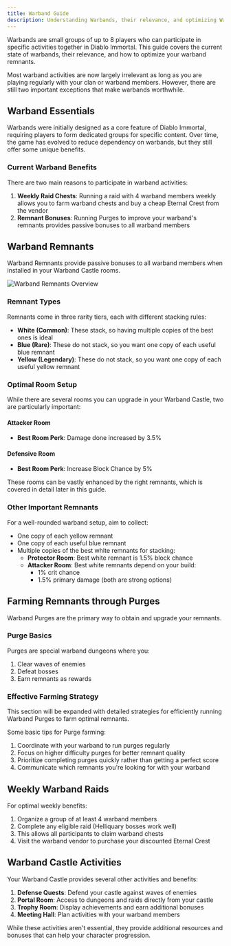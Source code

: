 ```yaml
---
title: Warband Guide
description: Understanding Warbands, their relevance, and optimizing Warband Remnants
---
```


Warbands are small groups of up to 8 players who can participate in specific activities together in Diablo Immortal. This guide covers the current state of warbands, their relevance, and how to optimize your warband remnants.

<Note title="Current Relevance">
  Most warband activities are now largely irrelevant as long as you are playing regularly with your clan or warband members. However, there are still two important exceptions that make warbands worthwhile.
</Note>

## Warband Essentials

Warbands were initially designed as a core feature of Diablo Immortal, requiring players to form dedicated groups for specific content. Over time, the game has evolved to reduce dependency on warbands, but they still offer some unique benefits.

### Current Warband Benefits

There are two main reasons to participate in warband activities:

1. **Weekly Raid Chests**: Running a raid with 4 warband members weekly allows you to farm warband chests and buy a cheap Eternal Crest from the vendor
2. **Remnant Bonuses**: Running Purges to improve your warband's remnants provides passive bonuses to all warband members

## Warband Remnants

Warband Remnants provide passive bonuses to all warband members when installed in your Warband Castle rooms.

![Warband Remnants Overview](/warband-rems.png)

### Remnant Types

Remnants come in three rarity tiers, each with different stacking rules:

- **White (Common)**: These stack, so having multiple copies of the best ones is ideal
- **Blue (Rare)**: These do not stack, so you want one copy of each useful blue remnant
- **Yellow (Legendary)**: These do not stack, so you want one copy of each useful yellow remnant

### Optimal Room Setup

While there are several rooms you can upgrade in your Warband Castle, two are particularly important:

#### Attacker Room

- **Best Room Perk**: Damage done increased by 3.5%

#### Defensive Room

- **Best Room Perk**: Increase Block Chance by 5%

<Note>
These rooms can be vastly enhanced by the right remnants, which is covered in detail later in this guide.
</Note>

### Other Important Remnants

For a well-rounded warband setup, aim to collect:
- One copy of each yellow remnant
- One copy of each useful blue remnant
- Multiple copies of the best white remnants for stacking:
  - **Protector Room**: Best white remnant is 1.5% block chance
  - **Attacker Room**: Best white remnants depend on your build:
    - 1% crit chance
    - 1.5% primary damage (both are strong options)

## Farming Remnants through Purges

Warband Purges are the primary way to obtain and upgrade your remnants.

### Purge Basics

Purges are special warband dungeons where you:
1. Clear waves of enemies
2. Defeat bosses
3. Earn remnants as rewards

### Effective Farming Strategy

<Note title="TODO">
  This section will be expanded with detailed strategies for efficiently running Warband Purges to farm optimal remnants.
</Note>

Some basic tips for Purge farming:
1. Coordinate with your warband to run purges regularly
2. Focus on higher difficulty purges for better remnant quality
3. Prioritize completing purges quickly rather than getting a perfect score
4. Communicate which remnants you're looking for with your warband

## Weekly Warband Raids

For optimal weekly benefits:

1. Organize a group of at least 4 warband members
2. Complete any eligible raid (Helliquary bosses work well)
3. This allows all participants to claim warband chests
4. Visit the warband vendor to purchase your discounted Eternal Crest

## Warband Castle Activities

Your Warband Castle provides several other activities and benefits:

1. **Defense Quests**: Defend your castle against waves of enemies
2. **Portal Room**: Access to dungeons and raids directly from your castle
3. **Trophy Room**: Display achievements and earn additional bonuses
4. **Meeting Hall**: Plan activities with your warband members

While these activities aren't essential, they provide additional resources and bonuses that can help your character progression.